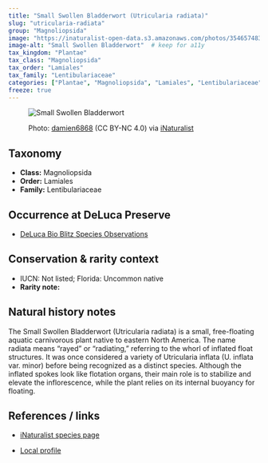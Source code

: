 ```yaml
---
title: "Small Swollen Bladderwort (Utricularia radiata)"
slug: "utricularia-radiata"
group: "Magnoliopsida"
image: "https://inaturalist-open-data.s3.amazonaws.com/photos/354657483/large.jpg"        # keep for thumbnails
image-alt: "Small Swollen Bladderwort"  # keep for a11y
tax_kingdom: "Plantae"
tax_class: "Magnoliopsida"
tax_order: "Lamiales"
tax_family: "Lentibulariaceae"
categories: ["Plantae", "Magnoliopsida", "Lamiales", "Lentibulariaceae"]   # these drive the chips + filtering
freeze: true
---
```


<figure class="species-figure">

<img src="https://inaturalist-open-data.s3.amazonaws.com/photos/354657483/large.jpg" alt="Small Swollen Bladderwort" class="species-photo"/>

<figcaption class="photo-credit">

Photo: <a href="https://www.inaturalist.org/people/damien6868">damien6868</a> (CC BY-NC 4.0) via <a href="https://www.inaturalist.org/observations/200960108">iNaturalist</a>

</figcaption>

</figure>

## Taxonomy

-   **Class:** Magnoliopsida
-   **Order:** Lamiales
-   **Family:** Lentibulariaceae

## Occurrence at DeLuca Preserve

-   [DeLuca Bio Blitz Species Observations](https://www.inaturalist.org/observations?project_id=191727&taxon_id=170090&place_id=any&verifiable=any)

## Conservation & rarity context

-   IUCN: Not listed; Florida: Uncommon native
-   **Rarity note:** 

## Natural history notes

The Small Swollen Bladderwort (Utricularia radiata) is a small, free-floating aquatic carnivorous plant native to eastern North America. The name radiata means “rayed” or “radiating,” referring to the whorl of inflated float structures. It was once considered a variety of Utricularia inflata (U. inflata var. minor) before being recognized as a distinct species. Although the inflated spokes look like flotation organs, their main role is to stabilize and elevate the inflorescence, while the plant relies on its internal buoyancy for floating.

## References / links

-   [iNaturalist species page](https://www.inaturalist.org/taxa/170090-Utricularia-radiata)

-   [Local profile](https://fsus.ncbg.unc.edu/main.php?pg=show-taxon.php&plantname=Utricularia+radiata)
